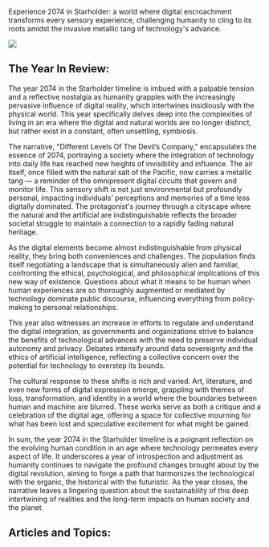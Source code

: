 Experience 2074 in Starholder: a world where digital encroachment transforms every sensory experience, challenging humanity to cling to its roots amidst the invasive metallic tang of technology's advance.

![](2074-reflection.png)

## The Year In Review:

The year 2074 in the Starholder timeline is imbued with a palpable tension and a reflective nostalgia as humanity grapples with the increasingly pervasive influence of digital reality, which intertwines insidiously with the physical world. This year specifically delves deep into the complexities of living in an era where the digital and natural worlds are no longer distinct, but rather exist in a constant, often unsettling, symbiosis.

The narrative, "Different Levels Of The Devil’s Company," encapsulates the essence of 2074, portraying a society where the integration of technology into daily life has reached new heights of invisibility and influence. The air itself, once filled with the natural salt of the Pacific, now carries a metallic tang — a reminder of the omnipresent digital circuits that govern and monitor life. This sensory shift is not just environmental but profoundly personal, impacting individuals’ perceptions and memories of a time less digitally dominated. The protagonist's journey through a cityscape where the natural and the artificial are indistinguishable reflects the broader societal struggle to maintain a connection to a rapidly fading natural heritage.

As the digital elements become almost indistinguishable from physical reality, they bring both conveniences and challenges. The population finds itself negotiating a landscape that is simultaneously alien and familiar, confronting the ethical, psychological, and philosophical implications of this new way of existence. Questions about what it means to be human when human experiences are so thoroughly augmented or mediated by technology dominate public discourse, influencing everything from policy-making to personal relationships.

This year also witnesses an increase in efforts to regulate and understand the digital integration, as governments and organizations strive to balance the benefits of technological advances with the need to preserve individual autonomy and privacy. Debates intensify around data sovereignty and the ethics of artificial intelligence, reflecting a collective concern over the potential for technology to overstep its bounds.

The cultural response to these shifts is rich and varied. Art, literature, and even new forms of digital expression emerge, grappling with themes of loss, transformation, and identity in a world where the boundaries between human and machine are blurred. These works serve as both a critique and a celebration of the digital age, offering a space for collective mourning for what has been lost and speculative excitement for what might be gained.

In sum, the year 2074 in the Starholder timeline is a poignant reflection on the evolving human condition in an age where technology permeates every aspect of life. It underscores a year of introspection and adjustment as humanity continues to navigate the profound changes brought about by the digital revolution, aiming to forge a path that harmonizes the technological with the organic, the historical with the futuristic. As the year closes, the narrative leaves a lingering question about the sustainability of this deep intertwining of realities and the long-term impacts on human society and the planet.

## Articles and Topics:
